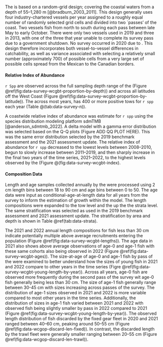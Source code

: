 ### \acrlong{s-wcgbt}

The \gls{s-wcgbt} is based on a random-grid design; covering the coastal waters from a depth of 55--1,280 m [@bradburn_2003_2011]. This design generally uses four industry-chartered vessels per year assigned to a roughly equal number of randomly selected grid cells and divided into two `passes' of the coast. Two vessels fish from north to south during each pass between late May to early October. There were only two vessels used in 2019 and three in 2013, with one of the three that year unable to complete its survey pass due to a government shutdown. No survey occurred in 2020 due to \gls{covid}. This design therefore incorporates both vessel-to-vessel differences in catchability, as well as variance associated with selecting a relatively small number (approximately 700) of possible cells from a very large set of possible cells spread from the Mexican to the Canadian borders. 


#### Relative Index of Abundance
`r Spp` are observed across the full sampling depth range of the \gls{s-wcgbt} (Figure \@ref(fig:data-survey-wcgbt-proportion-by-depth)) and across all latitudes off the West Coast (Figure \@ref(fig:data-survey-wcgbt-proportion-by-latitude)). The \gls{s-wcgbt} across most years, has 400 or more positive tows for `r spp` each year (Table @\ref(tab:data-survey-n)). 

A coastwide relative index of abundance was estimate for `r spp` using the species distribution modeling platform sdmTMB [@anderson_sdmtmb_2022]. A delta model with a gamma error distribution was selected based on the Q-Q plots (Figure ADD QQ PLOT HERE). This was the same error distribution selected by the 2019 benchmark assessment and the 2021 assessment update.  The relative index of abundance for `r spp` decreased to the lowest levels between 2008--2010, begun to slowly increase between 2011--2019, and then sharply increase in the final two years of the time series, 2021--2022, to the highest levels observed by the \gls{s-wcgbt} (Figure @\ref(fig:data-survey-wcgbt-index).  


#### Composition Data
Length and age samples collected annually by the \gls{s-wcgbt} were processed using 2 cm length bins between 18 to 90 cm and age bins between 0 to 50. The age data were input as conditional-age-at-length data for all years from the survey to inform the estimation of growth within the model. The length compositions were expanded to the tow level and the up the the strata level. The same stratification was selected as used in the 2019 benchmark assessment and 2021 assessment update. The stratification by area and depth is shown in Table \@ref(tab:data-strata).

The 2021 and 2022 annual length compositions for fish less than 30 cm indicate potentially multiple above average recruitments entering the population (Figure \@ref(fig:data-survey-wcgbt-lengths)). The age data in 2021 also shows above average observations of age-0 and age-1 fish with these same cohorts also being observed in 2022 (Figure \@ref(fig:data-survey-wcgbt-ages)).  The size-at-age of age-0 and age-1 fish by pass of the \gls{s-wcgbt} were examined to better understand how the sizes of young fish in 2021 and 2022 compare to other years in the time series (Figre \@ref(fig:data-survey-wcgbt-young-length-by-year)). Across all years, age-0 fish are observed more frequently during the second pass of the survey wit age-0 fish generally being less than 30 cm.  The size of age-1 fish generally range between 30-45 cm with sizes increasing across passes of the survey. The distribution of age-1 sizes observed in 2021 and 2022 is more variable compared to most other years in the time series.  Additionally, the distribution of sizes in age-1 fish varied between 2021 and 2022 with observed fish being slightly smaller by pass in 2022 compared to 2021 (Figure \@ref(fig:data-survey-wcgbt-young-length-by-year)).  The observed length distribution of fish discarded by the fixed gear fleet in 2020 and 2021 ranged between 40--60 cm, peaking around 50--55 cm (Figure \@ref(fig:data-wcgop-discard-len-fixed)). In contrast, the discarded length by the trawl fleet were generally smaller ranging between 20--55 cm (Figure \@ref(fig:data-wcgop-discard-len-trawl)).
